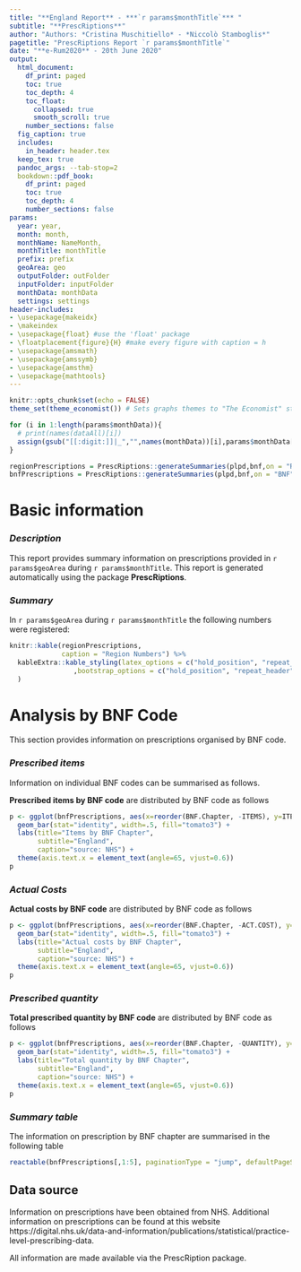```yaml
---
title: "**England Report** - ***`r params$monthTitle`*** "
subtitle: "**PrescRiptions**"
author: "Authors: *Cristina Muschitiello* - *Niccolò Stamboglis*"
pagetitle: "PrescRiptions Report `r params$monthTitle`"
date: "**e-Rum2020** - 20th June 2020"
output:
  html_document:
    df_print: paged
    toc: true
    toc_depth: 4
    toc_float: 
      collapsed: true
      smooth_scroll: true
    number_sections: false
  fig_caption: true
  includes:
    in_header: header.tex
  keep_tex: true
  pandoc_args: --tab-stop=2
  bookdown::pdf_book:
    df_print: paged
    toc: true
    toc_depth: 4
    number_sections: false
params:
  year: year,
  month: month,
  monthName: NameMonth,
  monthTitle: monthTitle
  prefix: prefix
  geoArea: geo  
  outputFolder: outFolder
  inputFolder: inputFolder
  monthData: monthData
  settings: settings
header-includes:
- \usepackage{makeidx}
- \makeindex
- \usepackage{float} #use the 'float' package
- \floatplacement{figure}{H} #make every figure with caption = h
- \usepackage{amsmath}
- \usepackage{amssymb}
- \usepackage{amsthm}
- \usepackage{mathtools}
---
```



```r
knitr::opts_chunk$set(echo = FALSE)
theme_set(theme_economist()) # Sets graphs themes to "The Economist" style
```

```r

for (i in 1:length(params$monthData)){
  # print(names(dataAll)[i])
  assign(gsub("[[:digit:]]|_","",names(monthData))[i],params$monthData[[i]])
}

regionPrescriptions = PrescRiptions::generateSummaries(plpd,bnf,on = "REGION",params$settings)
bnfPrescriptions = PrescRiptions::generateSummaries(plpd,bnf,on = "BNF",params$settings)


```
# **Basic information**

### *Description*

This report provides summary information on prescriptions provided in `r params$geoArea ` during `r params$monthTitle `. This report is generated automatically using the package **PrescRiptions**.

### *Summary*

In `r params$geoArea` during `r params$monthTitle ` the following numbers were registered:

```r

knitr::kable(regionPrescriptions,
             caption = "Region Numbers") %>%
  kableExtra::kable_styling(latex_options = c("hold_position", "repeat_header","striped")
                ,bootstrap_options = c("hold_position", "repeat_header","striped", "hover", "condensed", "responsive")
  ) 
```

# **Analysis by BNF Code**

This section provides information on prescriptions organised by BNF code.

### *Prescribed items*

Information on individual BNF codes can be summarised as follows.

**Prescribed items by BNF code** are distributed by BNF code as follows

```r


p <- ggplot(bnfPrescriptions, aes(x=reorder(BNF.Chapter, -ITEMS), y=ITEMS)) +
  geom_bar(stat="identity", width=.5, fill="tomato3") +
  labs(title="Items by BNF Chapter",
       subtitle="England",
       caption="source: NHS") +
  theme(axis.text.x = element_text(angle=65, vjust=0.6))
p

```

### *Actual Costs*

**Actual costs by BNF code** are distributed by BNF code as follows

```r
p <- ggplot(bnfPrescriptions, aes(x=reorder(BNF.Chapter, -ACT.COST), y=ACT.COST)) + 
  geom_bar(stat="identity", width=.5, fill="tomato3") + 
  labs(title="Actual costs by BNF Chapter", 
       subtitle="England", 
       caption="source: NHS") + 
  theme(axis.text.x = element_text(angle=65, vjust=0.6))
p
```


### *Prescribed quantity*

**Total prescribed quantity by BNF code** are distributed by BNF code as follows

```r
p <- ggplot(bnfPrescriptions, aes(x=reorder(BNF.Chapter, -QUANTITY), y=QUANTITY)) + 
  geom_bar(stat="identity", width=.5, fill="tomato3") + 
  labs(title="Total quantity by BNF Chapter", 
       subtitle="England", 
       caption="source: NHS") + 
  theme(axis.text.x = element_text(angle=65, vjust=0.6))
p
```


### *Summary table*

The information on prescription by BNF chapter are summarised in the following table

```r

reactable(bnfPrescriptions[,1:5], paginationType = "jump", defaultPageSize = 6)

```




## Data source

Information on prescriptions have been obtained from NHS. Additional information on prescriptions can be found at this website https://digital.nhs.uk/data-and-information/publications/statistical/practice-level-prescribing-data.

All information are made available via the PrescRiption package.
